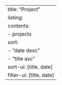 ---
title: "Project"
listing:
  contents:
    - projects
  sort:
    - "date desc"
    - "title asc"
  sort-ui: [title, date]
  filter-ui: [title, date]
---